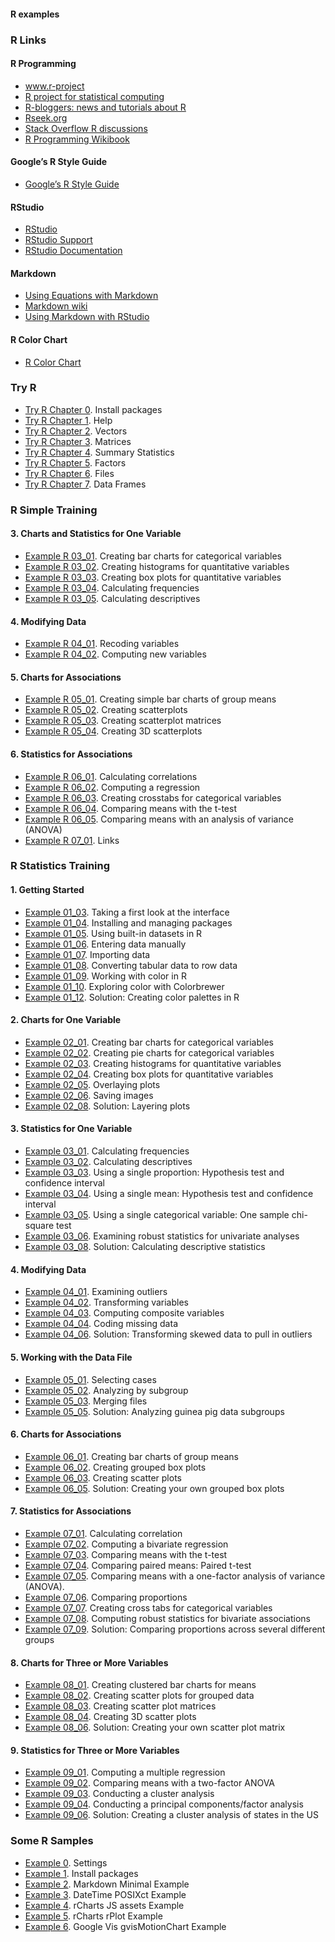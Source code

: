 #### R examples

### R Links

#### R Programming
* [www.r-project](http://www.r-project.org/)
* [R project for statistical computing](http://journal.r-project.org/)
* [R-bloggers: news and tutorials about R](http://www.r-bloggers.com/)
* [Rseek.org](http://rseek.org/)
* [Stack Overflow R discussions](http://stackoverflow.com/questions/tagged/r)
* [R Programming Wikibook](http://en.wikibooks.org/wiki/R_Programming)

#### Google's R Style Guide
* [Google's R Style Guide](http://google-styleguide.googlecode.com/svn/trunk/Rguide.xml)

#### RStudio
* [RStudio](http://www.rstudio.com/)
* [RStudio Support](https://support.rstudio.com/hc/en-us)
* [RStudio Documentation](https://support.rstudio.com/hc/en-us/categories/200035113-Documentation)

#### Markdown
* [Using Equations with Markdown](http://www.rstudio.com/ide/docs/authoring/using_markdown_equations)
* [Markdown wiki](http://ru.wikipedia.org/wiki/Markdown)
* [Using Markdown with RStudio](http://www.rstudio.com/ide/docs/authoring/using_markdown)

#### R Color Chart
* [R Color Chart](http://research.stowers-institute.org/efg/R/Color/Chart/)

### Try R
* [Try R Chapter 0](Try R tutorial/Try R Chapter 0.html). Install packages
* [Try R Chapter 1](Try R tutorial/Try R Chapter 1.html). Help
* [Try R Chapter 2](Try R tutorial/Try R Chapter 2.html). Vectors
* [Try R Chapter 3](Try R tutorial/Try R Chapter 3.html). Matrices
* [Try R Chapter 4](Try R tutorial/Try R Chapter 4.html). Summary Statistics
* [Try R Chapter 5](Try R tutorial/Try R Chapter 5.html). Factors
* [Try R Chapter 6](Try R tutorial/Try R Chapter 6.html). Files
* [Try R Chapter 7](Try R tutorial/Try R Chapter 7.html). Data Frames

### R Simple Training
#### 3. Charts and Statistics for One Variable
* [Example R 03_01](R Simple Training/Example R 03_01.html).    Creating bar charts for categorical variables
* [Example R 03_02](R Simple Training/Example R 03_02.html).    Creating histograms for quantitative variables
* [Example R 03_03](R Simple Training/Example R 03_03.html).    Creating box plots for quantitative variables
* [Example R 03_04](R Simple Training/Example R 03_04.html).    Calculating frequencies
* [Example R 03_05](R Simple Training/Example R 03_05.html).    Calculating descriptives

#### 4. Modifying Data
* [Example R 04_01](R Simple Training/Example R 04_01.html).	  Recoding variables
* [Example R 04_02](R Simple Training/Example R 04_02.html).    Computing new variables

#### 5. Charts for Associations
* [Example R 05_01](R Simple Training/Example R 05_01.html).	  Creating simple bar charts of group means
* [Example R 05_02](R Simple Training/Example R 05_02.html).    Creating scatterplots
* [Example R 05_03](R Simple Training/Example R 05_03.html).    Creating scatterplot matrices
* [Example R 05_04](R Simple Training/Example R 05_04.html).    Creating 3D scatterplots

#### 6. Statistics for Associations
* [Example R 06_01](R Simple Training/Example R 06_01.html).	  Calculating correlations 
* [Example R 06_02](R Simple Training/Example R 06_02.html).    Computing a regression
* [Example R 06_03](R Simple Training/Example R 06_03.html).    Creating crosstabs for categorical variables
* [Example R 06_04](R Simple Training/Example R 06_04.html).    Comparing means with the t-test
* [Example R 06_05](R Simple Training/Example R 06_05.html).    Comparing means with an analysis of variance (ANOVA)
* [Example R 07_01](R Simple Training/Example R 07_01.html).	  Links

### R Statistics Training
#### 1. Getting Started
* [Example 01_03](R Statistics Training/Example 01_03.html).  		    Taking a first look at the interface			
* [Example 01_04](R Statistics Training/Example 01_04.html).        	Installing and managing packages
* [Example 01_05](R Statistics Training/Example 01_05.html).        	Using built-in datasets in R
* [Example 01_06](R Statistics Training/Example 01_06.html).        	Entering data manually
* [Example 01_07](R Statistics Training/Example 01_07.html).			    Importing data
* [Example 01_08](R Statistics Training/Example 01_08.html).        	Converting tabular data to row data
* [Example 01_09](R Statistics Training/Example 01_09.html).        	Working with color in R
* [Example 01_10](R Statistics Training/Example 01_10.html).        	Exploring color with Colorbrewer
* [Example 01_12](R Statistics Training/Example 01_12_Solution.html).	Solution: Creating color palettes in R

#### 2. Charts for One Variable
* [Example 02_01](R Statistics Training/Example 02_01.html).			      Creating bar charts for categorical variables
* [Example 02_02](R Statistics Training/Example 02_02.html).			      Creating pie charts for categorical variables
* [Example 02_03](R Statistics Training/Example 02_03.html).           	Creating histograms for quantitative variables
* [Example 02_04](R Statistics Training/Example 02_04.html).           	Creating box plots for quantitative variables
* [Example 02_05](R Statistics Training/Example 02_05.html).           	Overlaying plots
* [Example 02_06](R Statistics Training/Example 02_06.html).           	Saving images
* [Example 02_08](R Statistics Training/Example 02_08_Solution.html).  	Solution: Layering plots

#### 3. Statistics for One Variable
* [Example 03_01](R Statistics Training/Example 03_01.html).			      Calculating frequencies
* [Example 03_02](R Statistics Training/Example 03_02.html).           	Calculating descriptives
* [Example 03_03](R Statistics Training/Example 03_03.html).           	Using a single proportion: Hypothesis test and confidence interval
* [Example 03_04](R Statistics Training/Example 03_04.html).           	Using a single mean: Hypothesis test and confidence interval
* [Example 03_05](R Statistics Training/Example 03_05.html).           	Using a single categorical variable: One sample chi-square test
* [Example 03_06](R Statistics Training/Example 03_06.html).           	Examining robust statistics for univariate analyses
* [Example 03_08](R Statistics Training/Example 03_08_Solution.html).  	Solution: Calculating descriptive statistics

#### 4. Modifying Data
* [Example 04_01](R Statistics Training/Example 04_01.html).			      Examining outliers
* [Example 04_02](R Statistics Training/Example 04_02.html).           	Transforming variables
* [Example 04_03](R Statistics Training/Example 04_03.html).           	Computing composite variables
* [Example 04_04](R Statistics Training/Example 04_04.html).           	Coding missing data
* [Example 04_06](R Statistics Training/Example 04_06_Solution.html).  	Solution: Transforming skewed data to pull in outliers

#### 5. Working with the Data File
* [Example 05_01](R Statistics Training/Example 05_01.html).			      Selecting cases
* [Example 05_02](R Statistics Training/Example 05_02.html).           	Analyzing by subgroup
* [Example 05_03](R Statistics Training/Example 05_03.html).           	Merging files
* [Example 05_05](R Statistics Training/Example 05_05_Challenge.html). 	Solution: Analyzing guinea pig data subgroups

#### 6. Charts for Associations
* [Example 06_01](R Statistics Training/Example 06_01.html).			      Creating bar charts of group means
* [Example 06_02](R Statistics Training/Example 06_02.html).           	Creating grouped box plots
* [Example 06_03](R Statistics Training/Example 06_03.html).           	Creating scatter plots
* [Example 06_05](R Statistics Training/Example 06_05_Solution.html).  	Solution: Creating your own grouped box plots

#### 7. Statistics for Associations
* [Example 07_01](R Statistics Training/Example 07_01.html).			      Calculating correlation
* [Example 07_02](R Statistics Training/Example 07_02.html).           	Computing a bivariate regression
* [Example 07_03](R Statistics Training/Example 07_03.html).           	Comparing means with the t-test
* [Example 07_04](R Statistics Training/Example 07_04.html).           	Comparing paired means: Paired t-test
* [Example 07_05](R Statistics Training/Example 07_05.html).           	Comparing means with a one-factor analysis of variance (ANOVA).
* [Example 07_06](R Statistics Training/Example 07_06.html).           	Comparing proportions
* [Example 07_07](R Statistics Training/Example 07_07.html).           	Creating cross tabs for categorical variables
* [Example 07_08](R Statistics Training/Example 07_08.html).           	Computing robust statistics for bivariate associations
* [Example 07_09](R Statistics Training/Example 07_Challenge.html).    	Solution: Comparing proportions across several different groups

#### 8. Charts for Three or More Variables
* [Example 08_01](R Statistics Training/Example 08_01.html).			      Creating clustered bar charts for means			
* [Example 08_02](R Statistics Training/Example 08_02.html).           	Creating scatter plots for grouped data
* [Example 08_03](R Statistics Training/Example 08_03.html).           	Creating scatter plot matrices
* [Example 08_04](R Statistics Training/Example 08_04.html).           	Creating 3D scatter plots
* [Example 08_06](R Statistics Training/Example 08_06_Solution.html).  	Solution: Creating your own scatter plot matrix

#### 9. Statistics for Three or More Variables
* [Example 09_01](R Statistics Training/Example 09_01.html).			      Computing a multiple regression						
* [Example 09_02](R Statistics Training/Example 09_02.html).           	Comparing means with a two-factor ANOVA
* [Example 09_03](R Statistics Training/Example 09_03.html).           	Conducting a cluster analysis
* [Example 09_04](R Statistics Training/Example 09_04.html).           	Conducting a principal components/factor analysis
* [Example 09_06](R Statistics Training/Example 09_06_Solution.html).  	Solution: Creating a cluster analysis of states in the US

### Some R Samples
* [Example 0](R Samples/Settings.html). Settings
* [Example 1](R Samples/Install packages.html). Install packages
* [Example 2](R Samples/Markdown Minimal Example.html). Markdown Minimal Example
* [Example 3](R Samples/DateTime POSIXct Example.html). DateTime POSIXct Example
* [Example 4](R Samples/rCharts JS assets Example.html). rCharts JS assets Example
* [Example 5](R Samples/rCharts rPlot Example.html). rCharts rPlot Example
* [Example 6](R Samples/Google Vis gvisMotionChart Example.html). Google Vis gvisMotionChart Example
